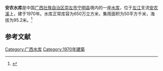 {{Infobox Reservoir 
|name = 安农水库
|nickname = 
|image = 
|image_caption = 
|map = 
|map_caption = 
|pushpin_map = 
|pushpin_map_caption = 
|code = BHA42A00983
|class = 
|location_of_reservoir = [[广西壮族自治区|广西壮族自治区]][[崇左市|崇左市]][[宁明县|宁明县]]
|location_of_dam = 
|inflow = 
|outflow = 
|catchment_area = 50
|reservoir_area = 
|mean_depth = 
|maximum_depth = 
|flood_level = 
|normal_water_level = 
|dead_water_level = 
|water_quality = 
|island = 
|maximum_storage_capacity = 
|normal_storage_capacity = 650万
|dead_storage_capacity = 
|type_of_dam = 
|elevation_of_dam = 
|height_of_dam = 
|length_of_dam = 
|width_of_dam = 
|installed_capacity = 
|irrigated_area =
|start = 
|complete = 1970年
|cost = 
|emigrate = 
|latd = 22.255
|latm = 
|lats = 
|latNS = N
|longd = 107.21
|longm = 
|longs = 
|longEW = E
|website = 
|footnotes = 
}}
'''安农水库'''是中国[[广西壮族自治区|广西壮族自治区]][[崇左市|崇左市]][[宁明县|宁明县]]境内的一座[[水库|水库]]，位于[[左江|左江]]支流[[安农溪|安农溪]]上，建于1970年。水库正常库容为650万立方米，集雨面积为50平方千米，海拔为95.2米。<ref>{{cite web |url=http://brim.ihb.ac.cn/12/CN/12.asp |title=中国大中型水库基本特征数据库 |work=中国生物多样性信息系统内陆水体生物学分部 |deadurl=yes |archiveurl=https://web.archive.org/web/20120402061833/http://brim.ihb.ac.cn/12/CN/12.asp |archivedate=2012-04-02 |access-date=2012-03-28 }}</ref>
== 参考文献 ==
{{Reflist}}

{{广西小作品}}

[[Category:广西水库|Category:广西水库]]
[[Category:1970年建築|Category:1970年建築]]